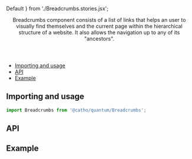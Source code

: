 


  Default
} from './Breadcrumbs.stories.jsx';

<Meta title="Breadcrumbs" component={Breadcrumbs} />

<Header title="Breadcrumbs">
  Breadcrumbs component consists of a list of links that helps an user to visually find themselves and the current page within the hierarchical structure of a website. It also allows the navigation up to any of its "ancestors".
</Header>

- [Importing and usage](#importing)
- [API](#api)
- [Example](#example)

## <a id="importing"></a>Importing and usage

```js
import Breadcrumbs from '@catho/quantum/Breadcrumbs';
```



## <a id="api"></a>API

<ArgsTable of={Breadcrumbs} />


## <a id="example"></a>Example

<Canvas>
  <Story of={Default} />
</Canvas>
